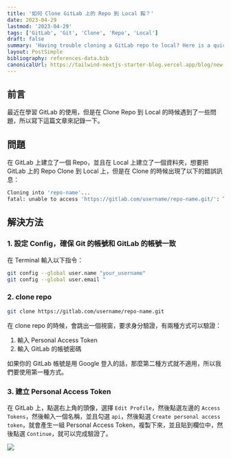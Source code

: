 ```yaml
---
title: '如何 Clone GitLab 上的 Repo 到 Local 餒？'
date: 2023-04-29
lastmod: '2023-04-29'
tags: ['GitLab', 'Git', 'Clone', 'Repo', 'Local']
draft: false
summary: 'Having trouble cloning a GitLab repo to local? Here is a quick guide to help you out.'
layout: PostSimple
bibliography: references-data.bib
canonicalUrl: https://tailwind-nextjs-starter-blog.vercel.app/blog/new-features-in-v1/
---
```


## 前言

最近在學習 GitLab 的使用，但是在 Clone Repo 到 Local 的時候遇到了一些問題，所以寫下這篇文章來記錄一下。

## 問題

在 GitLab 上建立了一個 Repo，並且在 Local 上建立了一個資料夾，想要把 GitLab 上的 Repo Clone 到 Local 上，但是在 Clone 的時候出現了以下的錯誤訊息：

```bash
Cloning into 'repo-name'...
fatal: unable to access 'https://gitlab.com/username/repo-name.git/': The requested URL returned error: 403
```

## 解決方法

### 1. 設定 Config，確保 Git 的帳號和 GitLab 的帳號一致

在 Terminal 輸入以下指令：

```bash
git config --global user.name "your_username"
git config --global user.email "
```

### 2. clone repo

```bash
git clone https://gitlab.com/username/repo-name.git
```

在 clone repo 的時候，會跳出一個視窗，要求身分驗證，有兩種方式可以驗證：

1. 輸入 Personal Access Token
2. 輸入 GitLab 的帳號密碼

如果你的 GitLab 帳號是用 Google 登入的話，那麼第二種方式就不適用，所以我們要使用第一種方式。

### 3. 建立 Personal Access Token

在 GitLab 上，點選右上角的頭像，選擇 `Edit Profile`，然後點選左邊的 `Access Tokens`，然後輸入一個名稱，並且勾選 `api`，然後點選 `Create personal access token`，就會產生一組 Personal Access Token，複製下來，並且貼到欄位中，然後點選 `Continue`，就可以完成驗證了。

![](https://i.imgur.com/CzHioyJ.png)
